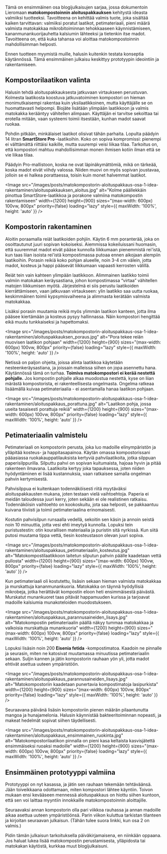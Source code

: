 Tämä on ensimmäinen osa blogijulkaisujen sarjaa, jossa dokumentoin Lieromaan **matokompostoinnin aloituspakkauksen**
kehitystä ideasta valmiiksi tuotteeksi. Tavoitteena on kehittää valmis tuote, joka sisältää kaiken tarvittavan:
valmiiksi poratut laatikot, petimateriaali, pieni määrä valmista matokakkaa mikrobitoiminnan tehokkaaseen
käynnistämiseen, kananmunankuorijauhetta kalsiumin lähteeksi ja tietenkin itse madot. Tavoitteena on, että kuka tahansa
voi aloittaa matokompostoinnin mahdollisimman helposti.

Ennen tuotteen myymistä muille, halusin kuitenkin testata konseptia käytännössä. Tämä ensimmäinen julkaisu keskittyy
prototyypin ideointiin ja rakentamiseen.

## Kompostorilaatikon valinta

Halusin tehdä aloituspakkauksesta jatkuvaan virtaukseen perustuvan. Kolmesta laatikosta koostuva jatkuvatoiminen
kompostori on hieman monimutkaisempi rakentaa kuin yksilaatikkoinen, mutta käyttäjälle se on huomattavasti helpompi.
Biojäte lisätään ylimpään laatikkoon ja valmis matokakka kerääntyy vähitellen alimpaan. Käyttäjän ei tarvitse sekoittaa
tai erotella mitään, vaan systeemi toimii itsestään, kunhan madot saavat ruokaa.

Pohdin pitkään, minkälaiset laatikot olisivat tähän parhaita. Lopulta päädyin 14 litran **SmartStore Pro** -laatikoihin.
Koko on sopiva kompromissi: pienempi ei välttämättä riittäisi kaikille, mutta suurempi veisi liikaa tilaa. Tarkoitus on,
että kompostori mahtuu mahdollisimman monen ihmisen kotiin ilman että se vie liikaa tilaa.

Päädyin Pro-mallistoon, koska ne ovat läpinäkymättömiä, mikä on tärkeää, koska madot eivät viihdy valossa. Niiden muovi
on myös sopivan joustavaa, jolloin se ei halkea porattaessa, toisin kuin monet halvemmat laatikot.

<Image
  src="/images/posts/matokompostorin-aloituspakkaus-osa-1-idea-rakentaminen/aloituspakkauksen_aloitus.jpg"
  alt="Kolme päällekkäin pinottua SmartStore-laatikkoa ja porakone valmiina matokompostin rakentamiseen"
  width={1200}
  height={900}
  sizes="(max-width: 600px) 100vw, 800px"
  priority={false}
  loading="lazy"
  style={{ maxWidth: '100%', height: 'auto' }}
/>

## Kompostorin rakentaminen

Aloitin poraamalla reiät laatikoiden pohjiin. Käytin 6 mm poranterää, joka on osoittautunut juuri sopivan kokoiseksi.
Aiemmissa kokeiluissani huomasin, että suuremmat madot eivät pääse kunnolla liikkumaan pienemmistä rei'istä, kun taas
liian isoista rei'istä kompostimassa putoaa ennen aikojaan alempiin laatikoihin. Porasin reikiä koko pohjan alueelle,
noin 3-4 cm välein, jotta madot, kosteus ja happi pääsevät liikkumaan vapaasti kerrosten välillä.

Reiät tein vain kahteen ylimpään laatikkoon. Alimmainen laatikko toimii valmiin matokakan keräysastiana, johon
kompostimassa “virtaa” vähitellen matojen liikkumisen myötä. Järjestelmä ei siis perustu laatikoiden kierrättämiseen,
vaan jatkuvaan virtaukseen: ylin laatikko saa uutta ruokaa, keskimmäinen toimii kypsymisvaiheena ja alimmasta kerätään
valmista matokakkaa.

Lisäksi porasin muutamia reikiä myös ylimmän laatikon kanteen, jotta ilma pääsee kiertämään ja kosteus pysyy
hallinnassa. Näin kompostori hengittää eikä muutu tunkkaiseksi ja hapettomaksi.

<Image
  src="/images/posts/matokompostorin-aloituspakkaus-osa-1-idea-rakentaminen/aloituspakkauksen_poraus.jpg"
  alt="Pora tekee reiän muovisen laatikon pohjaan"
  width={1200}
  height={900}
  sizes="(max-width: 600px) 100vw, 800px"
  priority={false}
  loading="lazy"
  style={{ maxWidth: '100%', height: 'auto' }}
/>

Netissä on paljon ohjeita, joissa alinta laatikkoa käytetään nesteenkeräysastiana, ja joissain malleissa siihen on jopa
asennettu hana. Käytännössä tämä on turhaa. **Toimiva matokompostori ei kerää nestettä pohjalle.** Jos kompostin
pohjalle alkaa muodostua nestettä, kyse on liian märästä kompostorista, ei rakenteellisesta ongelmasta. Ongelma ratkeaa
lisäämällä kuivaa petimateriaalia - ei asentamalla hanaa laatikon pohjaan.

<Image
  src="/images/posts/matokompostorin-aloituspakkaus-osa-1-idea-rakentaminen/aloituspakkaus_porattuna.jpg"
  alt="Laatikon pohja, jossa useita tasaisesti porattuja reikiä"
  width={1200}
  height={900}
  sizes="(max-width: 600px) 100vw, 800px"
  priority={false}
  loading="lazy"
  style={{ maxWidth: '100%', height: 'auto' }}
/>

## Petimateriaalin valmistelu

Petimateriaali on kompostorin perusta, joka luo madoille elinympäristön ja ylläpitää kosteus- ja happitasapainoa. Käytän
omassa kompostorissani pääasiassa ruokakauppatilauksista kertyviä pahvilaatikoita, jotka silppuan paperisilppurilla.
Silputtu pahvi on sopivan kuitumaista, hajoaa hyvin ja pitää rakenteen ilmavana. Laatikoita kertyy joka tapauksessa,
joten niiden hyödyntäminen ei lisää kustannuksia, vaan ratkaisee samalla ongelman pahvin kertymisestä.

Pahvisilppua ei kuitenkaan todennäköisesti riitä myytäväksi aloituspakkausten mukana, joten testaan vielä vaihtoehtoja.
Paperia ei meidän taloudessa juuri kerry, joten sekään ei ole realistinen ratkaisu. Todennäköisin vaihtoehto on
kookoskuitu, jota saa helposti, se pakkaantuu kuivana tiiviisti ja toimii petimateriaalina erinomaisesti.

Kostutin pahvisilpun runsaalla vedellä, sekoitin sen käsin ja annoin seistä noin 10 minuuttia, jotta vesi ehti imeytyä
kunnolla. Lopuksi tein puristustestin: otin kourallisen materiaalia ja puristin sitä nyrkissä. Kun siitä putosi muutama
tippa vettä, tiesin kosteustason olevan juuri sopiva.

<Image
  src="/images/posts/matokompostorin-aloituspakkaus-osa-1-idea-rakentaminen/aloituspakkaus_petimateriaalin_kosteutus.jpg"
  alt="Matokompostilaatikkoon laitetun silputun pahvin päälle kaadetaan vettä pullosta"
  width={1200}
  height={900}
  sizes="(max-width: 600px) 100vw, 800px"
  priority={false}
  loading="lazy"
  style={{ maxWidth: '100%', height: 'auto' }}
/>

Kun petimateriaali oli kostutettu, lisäsin sekaan hieman valmista matokakkaa ja murskattuja kananmunankuoria. Matokakka
on täynnä hyödyllisiä mikrobeja, jotka herättävät kompostin eloon heti ensimmäisestä päivästä. Murskatut munankuoret
taas pitävät happamuuden kurissa ja tarjoavat madoille kalsiumia munakoteloiden muodostukseen.

<Image
  src="/images/posts/matokompostorin-aloituspakkaus-osa-1-idea-rakentaminen/aloituspakkaus_parannusaineiden_lisays.jpg"
  alt="Matokompostin petimateriaalin päällä näkyy tummaa matokakkaa ja valkoisia murskattuja munankuoria"
  width={1200}
  height={900}
  sizes="(max-width: 600px) 100vw, 800px"
  priority={false}
  loading="lazy"
  style={{ maxWidth: '100%', height: 'auto' }}
/>

Lopuksi lisäsin noin 200 **Eisenia fetida** -kompostimatoa. Kaadoin ne pinnalle ja seurasin, miten ne katosivat
muutamassa minuutissa petimateriaalin sekaan. Suljin kannen ja jätin kompostorin rauhaan yön yli, jotta madot ehtivät
asettua uuteen ympäristöön.

<Image
  src="/images/posts/matokompostorin-aloituspakkaus-osa-1-idea-rakentaminen/aloituspakkaus_parannusaineiden_lisays.jpg"
  alt="Matokompostoriin kaadetaan punertavia kompostimatoja lasipurkista"
  width={1200}
  height={900}
  sizes="(max-width: 600px) 100vw, 800px"
  priority={false}
  loading="lazy"
  style={{ maxWidth: '100%', height: 'auto' }}
/>

Seuraavana päivänä lisäsin kompostoriin pienen määrän pilaantunutta mangoa ja hunajamelonia. Halusin käynnistää
bakteeritoiminnan nopeasti, ja makeat hedelmät sopivat siihen täydellisesti.

<Image
  src="/images/posts/matokompostorin-aloituspakkaus-osa-1-idea-rakentaminen/aloituspakkaus_ensimmainen_ruokinta.jpg"
  alt="Matokompostorilaatikon pinnalla on pieni kasa keltaista kasvisjätettä ensimmäiseksi ruoaksi madoille"
  width={1200}
  height={900}
  sizes="(max-width: 600px) 100vw, 800px"
  priority={false}
  loading="lazy"
  style={{ maxWidth: '100%', height: 'auto' }}
/>

## Ensimmäinen prototyyppi valmiina

Prototyyppi on nyt kasassa, ja jätin sen rauhaan tekemään tehtäväänsä. Jään toiveikkaana odottamaan, miten kompostori
lähtee käyntiin. Toivon mukaan ensi kevääseen mennessä aloituspakkaus on hiottu siihen kuntoon, että sen voi laittaa
myyntiin innokkaille matokompostoinnin aloittajille.

Seuraavaksi annan kompostorin olla pari viikkoa rauhassa ja annan madoille aikaa asettua uuteen ympäristöönsä. Parin
viikon kuluttua tarkistan tilanteen ja kirjoitan seuraavan julkaisun. (Tähän tulee suora linkki, kun osa 2 on valmis.)

Pidin tämän julkaisun tarkoituksella päiväkirjamaisena, en niinkään oppaana. Jos haluat lukea lisää matokompostin
perustamisesta, ylläpidosta tai matokakan käytöstä, kurkkaa <SafeLink href="/blogi">muut blogijulkaisuni</SafeLink>.
